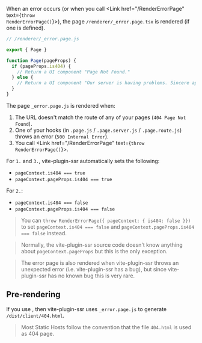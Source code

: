 
When an error occurs (or when you call <Link href="/RenderErrorPage" text={<code>throw RenderErrorPage()</code>}></Link>), the page `/renderer/_error.page.tsx` is rendered (if one is defined).

```js
// /renderer/_error.page.js

export { Page }

function Page(pageProps) {
  if (pageProps.is404) {
    // Return a UI component "Page Not Found."
  } else {
    // Return a UI component "Our server is having problems. Sincere apologies. Try again later."
  }
}
```

The page `_error.page.js` is rendered when:
 1. The URL doesn't match the route of any of your pages (`404 Page Not Found`).
 2. One of your hooks (in `.page.js` / `.page.server.js` / `.page.route.js`) throws an error (`500 Internal Error`).
 3. You call <Link href="/RenderErrorPage" text={<code>throw RenderErrorPage()</code>}></Link>.

For `1.` and `3.`, vite-plugin-ssr automatically sets the following:
 - `pageContext.is404 === true`
 - `pageContext.pageProps.is404 === true`

For `2.`:
 - `pageContext.is404 === false`
 - `pageContext.pageProps.is404 === false`

> You can `throw RenderErrorPage({ pageContext: { is404: false }})` to set `pageContext.is404 === false` and `pageContext.pageProps.is404 === false` instead.

> Normally, the vite-plugin-ssr source code doesn't know anything about `pageContext.pageProps` but this is the only exception.

> The error page is also rendered when vite-plugin-ssr throws an unexpected error (i.e. vite-plugin-ssr has a bug), but since vite-plugin-ssr has no known bug this is very rare.


## Pre-rendering

If you use <Link text="pre-rendering" href="/pre-rendering" />, then vite-plugin-ssr uses `_error.page.js` to generate `/dist/client/404.html`.

> Most Static Hosts follow the convention that the file `404.html` is used as 404 page.
